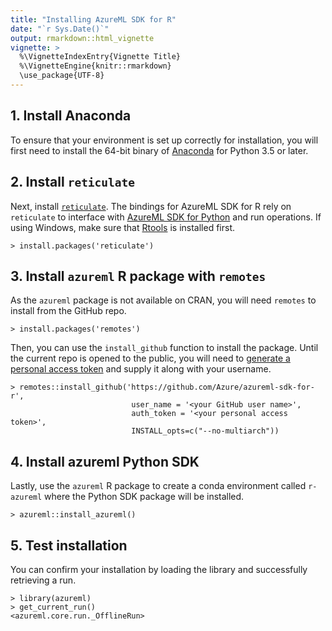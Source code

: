 ```yaml
---
title: "Installing AzureML SDK for R"
date: "`r Sys.Date()`"
output: rmarkdown::html_vignette
vignette: >
  %\VignetteIndexEntry{Vignette Title}
  %\VignetteEngine{knitr::rmarkdown}
  \use_package{UTF-8}
---
```


## 1. Install Anaconda

To ensure that your environment is set up correctly for installation, you will first need to install the 64-bit binary of [Anaconda](https://www.anaconda.com/) for Python 3.5 or later.

## 2. Install `reticulate`
Next, install [`reticulate`](https://rstudio.github.io/reticulate/). The bindings for AzureML SDK for R rely on `reticulate` to interface with [AzureML SDK for Python](https://docs.microsoft.com/en-us/azure/machine-learning/service/overview-what-is-azure-ml) and run operations. If using Windows, make sure that [Rtools](https://cran.r-project.org/bin/windows/Rtools/) is installed first.
```
> install.packages('reticulate')
```

## 3. Install `azureml` R package with `remotes`
As the `azureml` package is not available on CRAN, you will need `remotes` to install from the GitHub repo.
```
> install.packages('remotes')
```
Then, you can use the `install_github` function to install the package. Until the current repo is opened to the public, you will need to [generate a personal access token](https://github.com/settings/tokens) and supply it along with your username.
```
> remotes::install_github('https://github.com/Azure/azureml-sdk-for-r',
                           user_name = '<your GitHub user name>',
                           auth_token = '<your personal access token>',
                           INSTALL_opts=c("--no-multiarch"))
```

## 4. Install azureml Python SDK
Lastly, use the `azureml` R package to create a conda environment called `r-azureml` where the Python SDK package will be installed.
```
> azureml::install_azureml()
```

## 5. Test installation
You can confirm your installation by loading the library and successfully retrieving a run.
```
> library(azureml)
> get_current_run()
<azureml.core.run._OfflineRun>
```